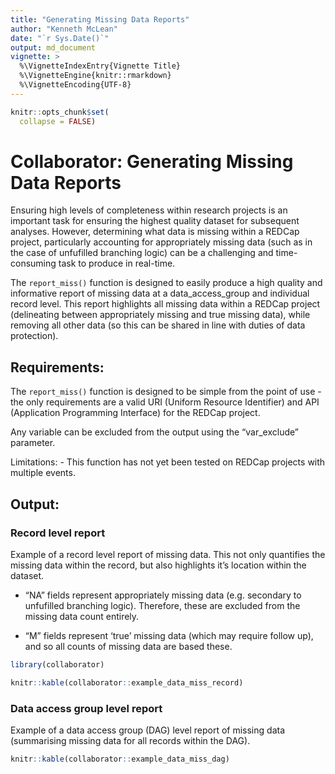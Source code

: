 ```yaml
---
title: "Generating Missing Data Reports"
author: "Kenneth McLean"
date: "`r Sys.Date()`"
output: md_document
vignette: >
  %\VignetteIndexEntry{Vignette Title}
  %\VignetteEngine{knitr::rmarkdown}
  %\VignetteEncoding{UTF-8}
---
```


```r
knitr::opts_chunk$set(
  collapse = FALSE)
```
# Collaborator: Generating Missing Data Reports

Ensuring high levels of completeness within research projects is an important task for ensuring the highest quality dataset for subsequent analyses. However, determining what data is missing within a REDCap project, particularly accounting for appropriately missing data (such as in the case of unfufilled branching logic) can be a challenging and time-consuming task to produce in real-time. 

The `report_miss()` function is designed to easily produce a high quality and informative report of missing data at a data_access_group and individual record level. This report highlights all missing data within a REDCap project (delineating between appropriately missing and true missing data), while removing all other data (so this can be shared in line with duties of data protection).

## Requirements:
The `report_miss()` function is designed to be simple from the point of use - the only requirements are a valid URI (Uniform Resource Identifier) and API (Application Programming Interface) for the REDCap project.

Any variable can be excluded from the output using the "var_exclude" parameter. 

Limitations:
- This function has not yet been tested on REDCap projects with multiple events.

## Output:
### Record level report
Example of a record level report of missing data. This not only quantifies the missing data within the record, but also highlights it's location within the dataset.

- "NA" fields represent appropriately missing data (e.g. secondary to unfufilled branching logic). Therefore, these are excluded from the missing data count entirely.

- "M" fields represent 'true' missing data (which may require follow up), and so all counts of missing data are based these.

```r
library(collaborator)

knitr::kable(collaborator::example_data_miss_record)

```



### Data access group level report
Example of a data access group (DAG) level report of missing data (summarising missing data for all records within the DAG).

```r
knitr::kable(collaborator::example_data_miss_dag)

```
